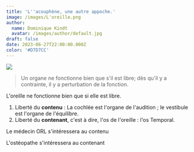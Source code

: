 ```yaml
---
title: 'L''acouphène, une autre appoche.'
image: /images/L'oreille.png
author:
  name: Dominique Kindt
  avatar: /images/author/default.jpg
draft: false
date: 2023-06-27T22:00:00.000Z
color: '#D7D7CC'
---
```


![](</images/Logo 500 X500.png>)

<Blockquote name="DK">
  Un organe ne fonctionne bien que s'il est libre; dès qu'il y a contrainte, il y a perturbation de la fonction.
</Blockquote>

L'oreille ne fonctionne bien que si elle est libre.

1. Liberté du **contenu** : La cochlée est l'organe de l'audition ; le vestibule est l'organe de l'équilibre.
2. Liberté du **contenant**, c'est à dire, l'os de l'oreille : l'os Temporal.

Le médecin ORL s'intéressera au contenu

L'ostéopathe s'intéressera au contenant
